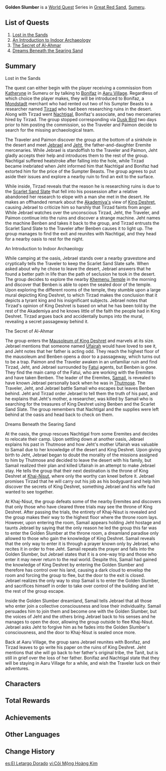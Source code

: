{{Chapter Infobox
|image  = Golden Slumber Chapter.png
|type   = World
|major  = yes
|region = Sumeru
|next   = The Dirge of Bilqis
|next2  = Old Notes and New Friends
}}
'''Golden Slumber''' is a [[World Quest]] Series in [[Great Red Sand]], [[Sumeru]].

==List of Quests==
# [[Lost in the Sands]]
# [[An Introduction to Indoor Archaeology]]
# [[The Secret of Al-Ahmar]]
# [[Dreams Beneath the Searing Sand]]

==Summary==
;Lost in the Sands
The quest can either begin with the player receiving a commission from [[Katheryne]] in Sumeru or by talking to [[Bonifaz]] in [[Aaru Village]]. Regardless of which choice the player makes, they will be introduced to Bonifaz, a [[Mondstadt]] merchant who had rented out two of his Sumpter Beasts to a researcher named [[Tirzad]] who had been researching ruins in the desert. Along with Tirzad went [[Nachtigal]], Bonifaz's associate, and two mercenaries hired by Tirzad. The group stopped corresponding via [[Dusk Bird]] two days prior to him posting the commission, so the Traveler and Paimon decide to search for the missing archaeological team.

The Traveler and Paimon discover the group at the bottom of a sinkhole in the desert and meet [[Jebrael]] and [[Jeht]], the father-and-daughter Eremite mercenaries. While Jebrael is standoffish to the Traveler and Paimon, Jeht gladly accepts their help and introduces them to the rest of the group. Nachtigal suffered heatstroke after falling into the hole, while Tirzad became inebriated when Jeht informed him that Nachtigal and Bonifaz had extorted him for the price of the Sumpter Beasts. The group agrees to put aside their issues and explore a nearby ruin to find an exit to the surface.

While inside, Tirzad reveals that the reason he is researching ruins is due to the [[Scarlet Sand Slate]] that fell into his possession after a relative abandoned her research to elope with a man she met in the desert. He makes an offhanded remark about the [[Sumeru Akademiya|Akademiya's]] view of [[King Deshret]], causing Jebrael to criticize him so harshly that Tirzad faints from anger. While Jebrael watches over the unconscious Tirzad, Jeht, the Traveler, and Paimon continue into the ruins and discover a strange machine. Jeht names the machine Benben and takes it back to the group, and Tirzad entrusts the Scarlet Sand Slate to the Traveler after Benben causes it to light up. The group manages to find the exit and reunites with Nachtigal, and they head for a nearby oasis to rest for the night.

;An Introduction to Indoor Archaeology
While camping at the oasis, Jebrael stands over a nearby gravestone and cryptically tells the Traveler to keep the Scarlet Sand Slate safe. When asked about why he chose to leave the desert, Jebrael answers that he found a better path in life than the path of seclusion he took in the desert. The group decides to explore the nearby [[Khemenu Temple]] in the morning and discover that Benben is able to open the sealed door of the temple. Upon exploring the different rooms of the temple, they stumble upon a large mural depicting King Deshret, to which Tirzad makes the conclusion that it depicts a tyrant king and his insignificant subjects. Jebrael notes that Tirzad's opinion of King Deshret is based on what he has been told by the rest of the Akademiya and he knows little of the faith the people had in King Deshret. Tirzad argues back and accidentally bumps into the mural, revealing a secret passageway behind it.

;The Secret of Al-Ahmar
The group enters the [[The Mausoleum of King Deshret|Mausoleum of King Deshret]] and marvels at its size. Jebrael mentions that someone named [[Ufairah]] would have loved to see it, and Jeht notes that her father is acting odd. They reach the highest floor of the mausoleum and Benben opens a door to a passageway, which turns out to be a trap. Paimon and the Traveler awaken in an unfamiliar ruin and find Tirzad, Jeht, and Jebrael surrounded by [[Fatui]] agents, but Benben is gone. They find the main camp of the Fatui, who are working with the Eremites and have taken Benben. The leader of the Eremites, [[Samail]], is revealed to have known Jebrael personally back when he was in [[The Eremites|Thutmose]]. The Traveler, Jeht, and Jebrael battle Samail who escapes but leaves Benben behind. Jeht and Tirzad order Jebrael to tell them the truth of his past, and he explains that Jeht's mother, a researcher, was killed by Samail who is searching for the treasures of King Deshret using Benben and the Scarlet Sand Slate. The group remembers that Nachtigal and the supplies were left behind at the oasis and head back to check on them.

;Dreams Beneath the Searing Sand
At the oasis, the group rescues Nachtigal from some Eremites and decides to relocate their camp. Upon settling down at another oasis, Jebrael explains his past in Thutmose and how Jeht's mother Ufairah was valuable to Samail due to her knowledge of the desert and King Deshret. Upon giving birth to Jeht, Jebrael began to doubt the morality of the missions assigned to him by Thutmose and decided to leave the desert with his family, but Samail realized their plan and killed Ufairah in an attempt to make Jebrael stay. He tells the group that their next destination is the throne of King Deshret at [[Khaj-Nisut]], where only the worthy can kneel before it. Jebrael promises Tirzad that he will carry out his job as his bodyguard and help him discover the secrets of King Deshret, something Jebrael and his wife had wanted to see together.

At Khaj-Nisut, the group defeats some of the nearby Eremites and discovers that only those who have cleared three trials may see the throne of King Deshret. After passing the trials, the entirety of Khaj-Nisut is revealed and the group makes their way to the highest floor where the throne room lays. However, upon entering the room, Samail appears holding Jeht hostage and taunts Jebrael by saying that the only reason he led the group this far was to enter the Golden Slumber at the throne room, a dreamland paradise only allowed to those who gain the knowledge of King Deshret. Samail reveals that the only way to enter it is through a prayer known only by Jebrael, who recites it in order to free Jeht. Samail repeats the prayer and falls into the Golden Slumber, but Jebrael states that it is a one-way trip and those who enter it may never return to the real world. Despite this, Samail had gained the knowledge of King Deshret by entering the Golden Slumber and therefore has control over his land, causing a dark cloud to envelop the room and forcing the group to flee, but the door to the exit is closed. Jebrael realizes the only way to stop Samail is to enter the Golden Slumber, and sacrifices himself in order to take over control of the building and let the rest of the group escape.

Inside the Golden Slumber dreamland, Samail tells Jebrael that all those who enter join a collective consciousness and lose their individuality. Samail persuades him to join them and become one with the Golden Slumber, but the voices of Jeht and the others bring Jebrael back to his senses and he manages to open the door, allowing the group outside to flee Khaj-Nisut. Jebrael asks Jeht to forgive him as he fades into the Golden Slumber's consciousness, and the door to Khaj-Nisut is sealed once more.

Back at Aaru Village, the group sans Jebrael reunites with Bonifaz, and Tirzad leaves to go write his paper on the ruins of King Deshret. Jeht mentions that she will go back to her father's original tribe, the Tanit, but is still in grief over the loss of her father. Bonifaz and Nachtigal state that they will be staying in Aaru Village for a while, and wish the Traveler luck on their adventures.

==Characters==
{{Character Appearances|Golden Slumber Chapter|type=Chapter}}

==Total Rewards==
{{Quest Rewards List|Golden Slumber Chapter Quests}}

==Achievements==
{{Achievement Topic Table|quest=Golden Slumber|requirements=1}}

==Other Languages==
{{Other Languages
|en      = Golden Slumber
|zhs     = 黄金梦乡
|zhs_rm  = Huángjīn Mèngxiāng
|zht     = 黃金夢鄉
|zht_rm  = Huángjīn Mèngxiāng
|zh_tl   = Golden Dreamland
|ja      = 黄金の眠り
|ja_rm   = Ougon no Nemuri
|ja_tl   = Golden Slumber
|ko      = 황금빛 꿈
|ko_tl   = Golden Dream
|es      = El Letargo Dorado
|es_tl   = The Golden Slumber
|fr      = Le sommeil d'or
|fr_tl   = The Sleep of Gold
|ru      = Золотая страна грёз
|ru_tl   = Golden Country of Dreams
|th      = แดนฝันทองคำ
|th_rm   = dan fan thong-kham
|th_tl   = Golden Dreamland
|vi      = Cõi Mộng Hoàng Kim
|vi_tl   = Golden Dreamland
|de      = Das goldene Traumland
|de_tl   = The Golden Dreamland
|id      = Mimpi Emas
|id_tl   = Golden Dream
|pt      = Sonho Dourado
|pt_tl   = 
|tr      = Altın Rüya
|tr_tl   = 
|it      = Sonno dorato
|it_tl   = Golden Slumber
}}

==Change History==
{{Change History|3.1}}

[[es:El Letargo Dorado]]
[[vi:Cõi Mộng Hoàng Kim]]